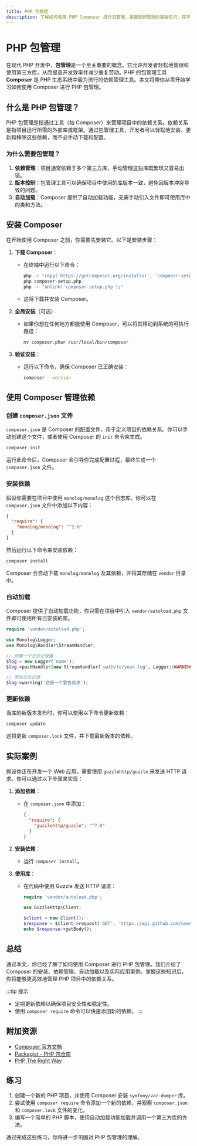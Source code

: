 ```yaml
---
title: PHP 包管理
description: 了解如何使用 PHP Composer 进行包管理，掌握依赖管理的基础知识，并学习如何在实际项目中应用。
---
```


# PHP 包管理

在现代 PHP 开发中，**包管理**是一个至关重要的概念。它允许开发者轻松地管理和使用第三方库，从而提高开发效率并减少重复劳动。PHP 的包管理工具 **Composer** 是 PHP 生态系统中最为流行的依赖管理工具。本文将带你从零开始学习如何使用 Composer 进行 PHP 包管理。

## 什么是 PHP 包管理？

PHP 包管理是指通过工具（如 Composer）来管理项目中的依赖关系。依赖关系是指项目运行所需的外部库或框架。通过包管理工具，开发者可以轻松地安装、更新和移除这些依赖，而不必手动下载和配置。

### 为什么需要包管理？

1. **依赖管理**：项目通常依赖于多个第三方库，手动管理这些库既繁琐又容易出错。
2. **版本控制**：包管理工具可以确保项目中使用的库版本一致，避免因版本冲突导致的问题。
3. **自动加载**：Composer 提供了自动加载功能，无需手动引入文件即可使用库中的类和方法。

## 安装 Composer

在开始使用 Composer 之前，你需要先安装它。以下是安装步骤：

1. **下载 Composer**：
   - 在终端中运行以下命令：
     ```bash
     php -r "copy('https://getcomposer.org/installer', 'composer-setup.php');"
     php composer-setup.php
     php -r "unlink('composer-setup.php');"
     ```
   - 这将下载并安装 Composer。

2. **全局安装**（可选）：
   - 如果你想在任何地方都能使用 Composer，可以将其移动到系统的可执行路径：
     ```bash
     mv composer.phar /usr/local/bin/composer
     ```

3. **验证安装**：
   - 运行以下命令，确保 Composer 已正确安装：
     ```bash
     composer --version
     ```

## 使用 Composer 管理依赖

### 创建 `composer.json` 文件

`composer.json` 是 Composer 的配置文件，用于定义项目的依赖关系。你可以手动创建这个文件，或者使用 Composer 的 `init` 命令来生成。

```bash
composer init
```

运行此命令后，Composer 会引导你完成配置过程，最终生成一个 `composer.json` 文件。

### 安装依赖

假设你需要在项目中使用 `monolog/monolog` 这个日志库。你可以在 `composer.json` 文件中添加以下内容：

```json
{
  "require": {
    "monolog/monolog": "^2.0"
  }
}
```

然后运行以下命令来安装依赖：

```bash
composer install
```

Composer 会自动下载 `monolog/monolog` 及其依赖，并将其存储在 `vendor` 目录中。

### 自动加载

Composer 提供了自动加载功能，你只需在项目中引入 `vendor/autoload.php` 文件即可使用所有已安装的库。

```php
require 'vendor/autoload.php';

use Monolog\Logger;
use Monolog\Handler\StreamHandler;

// 创建一个日志记录器
$log = new Logger('name');
$log->pushHandler(new StreamHandler('path/to/your.log', Logger::WARNING));

// 添加日志记录
$log->warning('这是一个警告信息');
```

### 更新依赖

当库的新版本发布时，你可以使用以下命令更新依赖：

```bash
composer update
```

这将更新 `composer.lock` 文件，并下载最新版本的依赖。

## 实际案例

假设你正在开发一个 Web 应用，需要使用 `guzzlehttp/guzzle` 来发送 HTTP 请求。你可以通过以下步骤来实现：

1. **添加依赖**：
   - 在 `composer.json` 中添加：
     ```json
     {
       "require": {
         "guzzlehttp/guzzle": "^7.0"
       }
     }
     ```

2. **安装依赖**：
   - 运行 `composer install`。

3. **使用库**：
   - 在代码中使用 Guzzle 发送 HTTP 请求：
     ```php
     require 'vendor/autoload.php';

     use GuzzleHttp\Client;

     $client = new Client();
     $response = $client->request('GET', 'https://api.github.com/users/octocat');
     echo $response->getBody();
     ```

## 总结

通过本文，你已经了解了如何使用 Composer 进行 PHP 包管理。我们介绍了 Composer 的安装、依赖管理、自动加载以及实际应用案例。掌握这些知识后，你将能够更高效地管理 PHP 项目中的依赖关系。

:::tip 提示
- 定期更新依赖以确保项目安全性和稳定性。
- 使用 `composer require` 命令可以快速添加新的依赖。
:::

## 附加资源

- [Composer 官方文档](https://getcomposer.org/doc/)
- [Packagist - PHP 包仓库](https://packagist.org/)
- [PHP The Right Way](https://phptherightway.com/)

## 练习

1. 创建一个新的 PHP 项目，并使用 Composer 安装 `symfony/var-dumper` 库。
2. 尝试使用 `composer require` 命令添加一个新的依赖，并观察 `composer.json` 和 `composer.lock` 文件的变化。
3. 编写一个简单的 PHP 脚本，使用自动加载功能加载并调用一个第三方库的方法。

通过完成这些练习，你将进一步巩固对 PHP 包管理的理解。